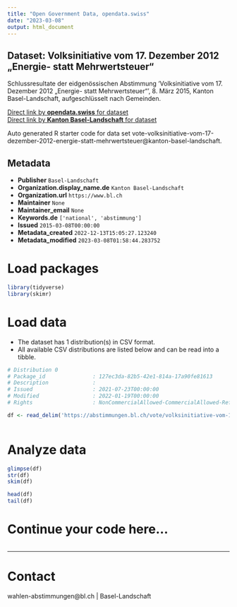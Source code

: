 ```yaml
---
title: "Open Government Data, opendata.swiss"
date: "2023-03-08"
output: html_document
---
```


## Dataset: Volksinitiative vom 17. Dezember 2012 „Energie- statt Mehrwertsteuer“

Schlussresultate der eidgenössischen Abstimmung 'Volksinitiative vom 17. Dezember 2012 „Energie- statt Mehrwertsteuer“', 8. März 2015, Kanton Basel-Landschaft, aufgeschlüsselt nach Gemeinden.

[Direct link by **opendata.swiss** for dataset](https://opendata.swiss/de/dataset/volksinitiative-vom-17-dezember-2012-energie-statt-mehrwertsteuer1)<br>
[Direct link by **Kanton Basel-Landschaft** for dataset](https://abstimmungen.bl.ch/vote/volksinitiative-vom-17-dezember-2012-energie-statt-mehrwertsteuer/data)

Auto generated R starter code for data set vote-volksinitiative-vom-17-dezember-2012-energie-statt-mehrwertsteuer@kanton-basel-landschaft.

## Metadata

- **Publisher** `Basel-Landschaft`
- **Organization.display_name.de** `Kanton Basel-Landschaft`
- **Organization.url** `https://www.bl.ch`
- **Maintainer** `None`
- **Maintainer_email** `None`
- **Keywords.de** `['national', 'abstimmung']`
- **Issued** `2015-03-08T00:00:00`
- **Metadata_created** `2022-12-13T15:05:27.123240`
- **Metadata_modified** `2023-03-08T01:58:44.283752`


# Load packages

```r

library(tidyverse)
library(skimr)

```

# Load data

-   The dataset has 1 distribution(s) in CSV format.
-   All available CSV distributions are listed below and can be read into a tibble.

```r

# Distribution 0
# Package_id               : 127ec3da-82b5-42e1-814a-17a90fe81613
# Description              : 
# Issued                   : 2021-07-23T00:00:00
# Modified                 : 2022-01-19T00:00:00
# Rights                   : NonCommercialAllowed-CommercialAllowed-ReferenceRequired

df <- read_delim('https://abstimmungen.bl.ch/vote/volksinitiative-vom-17-dezember-2012-energie-statt-mehrwertsteuer/data-csv')



```

# Analyze data

```r

glimpse(df)
str(df)
skim(df)

head(df)
tail(df)

```

# Continue your code here...

```r

```

------------------------------------------------------------------------

# Contact

wahlen-abstimmungen@bl.ch | Basel-Landschaft
